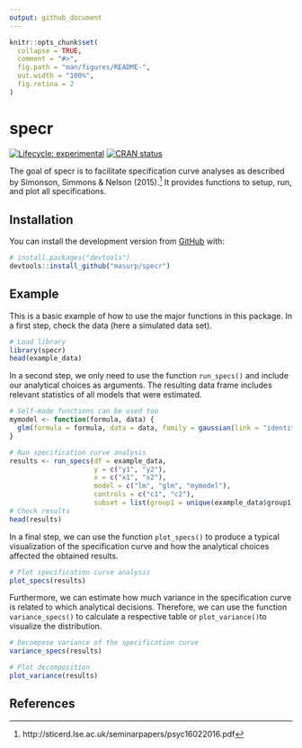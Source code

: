 ```yaml
---
output: github_document
---
```


<!-- README.md is generated from README.Rmd. Please edit that file -->

```r
knitr::opts_chunk$set(
  collapse = TRUE,
  comment = "#>",
  fig.path = "man/figures/README-",
  out.width = "100%",
  fig.retina = 2
)
```

# specr

<!-- badges: start -->
[![Lifecycle: experimental](https://img.shields.io/badge/lifecycle-experimental-orange.svg)](https://www.tidyverse.org/lifecycle/#experimental)
[![CRAN status](https://www.r-pkg.org/badges/version/specr)](https://CRAN.R-project.org/package=specr)
<!-- badges: end -->

The goal of specr is to facilitate specification curve analyses as described by Simonson, Simmons & Nelson (2015).[^1] It provides functions to setup, run, and plot all specifications.

## Installation

You can install the development version from [GitHub](https://github.com/) with:

``` r
# install.packages("devtools")
devtools::install_github("masurp/specr")
```
## Example

This is a basic example of how to use the major functions in this package. In a first step, check the data (here a simulated data set).

```r
# Load library
library(specr)
head(example_data)
```

In a second step, we only need to use the function `run_specs()` and include our analytical choices as arguments. 
The resulting data frame includes relevant statistics of all models that were estimated.

```r
# Self-made functions can be used too
mymodel <- function(formula, data) {
  glm(formula = formula, data = data, family = gaussian(link = "identity"))
}

# Run specification curve analysis
results <- run_specs(df = example_data, 
                     y = c("y1", "y2"), 
                     x = c("x1", "x2"), 
                     model = c("lm", "glm", "mymodel"), 
                     controls = c("c1", "c2"), 
                     subset = list(group1 = unique(example_data$group1)))
# Check results
head(results)
```

In a final step, we can use the function `plot_specs()` to produce a typical visualization of the specification curve and how the analytical choices affected the obtained results. 


```r
# Plot specification curve analysis
plot_specs(results)
```

Furthermore, we can estimate how much variance in the specification curve is related to which analytical decisions. Therefore, we can use the function `variance_specs()` to calculate a respective table or `plot_variance()`to visualize the distribution.

```r
# Decompose variance of the specification curve
variance_specs(results)

# Plot decomposition
plot_variance(results)
```

## References

[^1]: http://sticerd.lse.ac.uk/seminarpapers/psyc16022016.pdf
